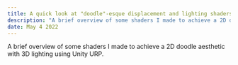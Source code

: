 ---
title: A quick look at "doodle"-esque displacement and lighting shaders.
description: "A brief overview of some shaders I made to achieve a 2D doodle aesthetic with 3D lighting using Unity URP."
date: May 4 2022
---

A brief overview of some shaders I made to achieve a 2D doodle aesthetic with 3D lighting using Unity URP.